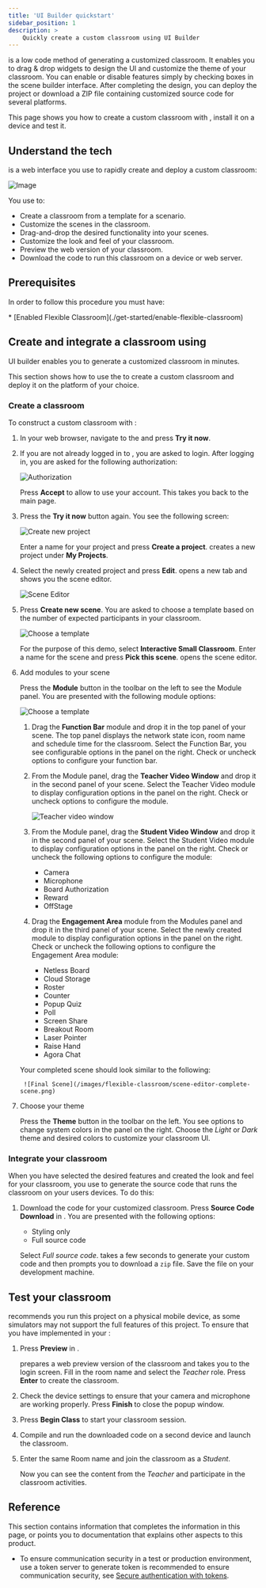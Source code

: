 ```yaml
---
title: 'UI Builder quickstart'
sidebar_position: 1
description: >
    Quickly create a custom classroom using UI Builder
---
```




<Vg k="COMPANY"/> <Vg k="FC"/> <Vg k="FC_UIB"/> is a low code method of generating a customized classroom. It enables you to drag & drop widgets to design the UI and customize the theme of your classroom. You can enable or disable features simply by checking boxes in the scene builder interface. After completing the design, you can deploy the project or download a ZIP file containing customized source code for several platforms.

This page shows you how to create a custom classroom with <Vg k="FC_UIB" />, install it on a device and test it.

## Understand the tech

<Vg k="FC_UIB" /> is a web interface you use to rapidly create and deploy a custom classroom:

![Image](/images/flexible-classroom/uibuilder.png)

You use <Vg k="FC_UIB" /> to:
- Create a classroom from a template for a scenario.
- Customize the scenes in the classroom.
- Drag-and-drop the desired functionality into your scenes.
- Customize the look and feel of your classroom.
- Preview the web version of your classroom.
- Download the code to run this classroom on a device or web server.


## Prerequisites

In order to follow this procedure you must have:

<Prerequites />
* [Enabled Flexible Classroom](./get-started/enable-flexible-classroom)


## Create and integrate a classroom using <Vg k="FC_UIB" />

UI builder enables you to generate a customized classroom in minutes.

This section shows how to use the <Vg k="FC_UIB" />  to create a custom classroom and deploy it on the platform of your choice.

### Create a classroom

To construct a custom classroom with <Vg k="FC_UIB" />:

1. In your web browser, navigate to the <Vg k="COMPANY "/> <Vg k="FC" /> [<Vg k="FC_UIB" />](https://solutions-apaas.agora.io/scene-builder/index.html) and press **Try it now**.

1. If you are not already logged in to <Vg k="CONSOLE" />, you are asked to login. After logging in, you are asked for the following authorization:

    ![Authorization](/images/flexible-classroom/flexible-classroom-authorization.png)

    Press **Accept** to allow <Vg k="FC_UIB" /> to use your <Vg k="COMPANY "/> account. This takes you back to the main <Vg k="FC_UIB" /> page.

1. Press the **Try it now** button again. You see the following screen:

    ![Create new project](/images/flexible-classroom/create-new-project.png)

    Enter a name for your project and press **Create a project**. <Vg k="FC_UIB" />  creates a new project under **My Projects**.

1. Select the newly created project and press **Edit**. <Vg k="FC_UIB" /> opens a new tab and shows you the scene editor.

    ![Scene Editor](/images/flexible-classroom/scene-editor-layout.png)

1. Press **Create new scene**. You are asked to choose a template based on the number of expected participants in your classroom.

    ![Choose a template](/images/flexible-classroom/choose-a-scene-template.png)

    For the purpose of this demo, select **Interactive Small Classroom**. Enter a name for the scene and press **Pick this scene**. <Vg k="FC_UIB" /> opens the scene editor.

1. Add modules to your scene

    Press the **Module** button in the toolbar on the left to see the Module panel. You are presented with the following module options:

    ![Choose a template](/images/flexible-classroom/scene-editor-add-module.png)

    1. Drag the **Function Bar** module and drop it in the top panel of your scene. The top panel displays the network state icon, room name and schedule time for the classroom. Select the Function Bar, you see configurable options in the panel on the right. Check or uncheck options to configure your function bar.

    1. From the Module panel, drag the **Teacher Video Window** and drop it in the second panel of your scene. Select the Teacher Video module to display configuration options in the panel on the right. Check or uncheck options to configure the module.

        ![Teacher video window](/images/flexible-classroom/scene-editor-teacher-video.png)
    
    1. From the Module panel, drag the **Student Video Window** and drop it in the second panel of your scene. Select the Student Video module to display configuration options in the panel on the right. Check or uncheck the following options to configure the module:

        * Camera
        * Microphone
        * Board Authorization
        * Reward
        * OffStage

    1. Drag the **Engagement Area** module from the Modules panel and drop it in the third panel of your scene. Select the newly created module to display configuration options in the panel on the right. Check or uncheck the following options to configure the Engagement Area module:

        * Netless Board
        * Cloud Storage
        * Roster
        * Counter
        * Popup Quiz
        * Poll
        * Screen Share
        * Breakout Room
        * Laser Pointer
        * Raise Hand
        * Agora Chat

    Your completed scene should look similar to the following:

        ![Final Scene](/images/flexible-classroom/scene-editor-complete-scene.png)

1. Choose your theme

    Press the **Theme** button in the toolbar on the left. You see options to change system colors in the panel on the right. Choose the *Light* or *Dark* theme and desired colors to customize your classroom UI.

### Integrate your classroom

When you have selected the desired features and created the look and feel for your classroom, you use <Vg k="FC_UIB" /> to generate the source code that runs the classroom on your users devices. To do this:

1. Download the code for your customized classroom. Press **Source Code Download** in <Vg k="FC_UIB" />. You are presented with the following options:

    * Styling only
    * Full source code

    Select *Full source code*. <Vg k="FC_UIB" /> takes a few seconds to generate your custom code and then prompts you to download a `zip` file. Save the file on your development machine.

<Integrate />


## Test your classroom

<Vg k="COMPANY"/> recommends you run this project on a physical mobile device, as some simulators may not support the full features of this project. To ensure that you have implemented <Vg k="FC" /> in your <Vpl k="CLIENT" />:

1. Press **Preview** in <Vg k="FC_UIB" />.

    <Vg k="FC_UIB" /> prepares a web preview version of the classroom and takes you to the login screen. Fill in the room name and select the *Teacher* role. Press **Enter** to create the classroom.

1. Check the device settings to ensure that your camera and microphone are working properly. Press **Finish** to close the popup window.

1. Press **Begin Class** to start your classroom session.

1. Compile and run the downloaded code on a second device and launch the classroom.

1. Enter the same Room name and join the classroom as a *Student*.

    Now you can see the content from the *Teacher* and participate in the classroom activities.

## Reference

This section contains information that completes the information in this page, or points you to documentation that explains other aspects to this product.

- To ensure communication security in a test or production environment, use a token server to generate token is recommended to ensure communication security, see [Secure authentication with tokens](../develop/authentication-workflow).

